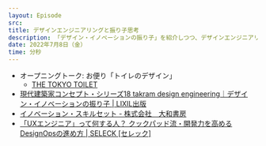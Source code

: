 ```yaml
---
layout: Episode
src: 
title: デザインエンジニアリングと振り子思考
description: 「デザイン・イノベーションの振り子」を紹介しつつ、デザインエンジニアリングにおける振り子思考の重要さ、組織内での評価の難しさについて話しました。
date: 2022年7月8日（金）
time: 分秒
---
```


- オープニングトーク: お便り「トイレのデザイン」
    - [THE TOKYO TOILET](https://tokyotoilet.jp/)
- [現代建築家コンセプト・シリーズ18 takram design engineering｜デザイン・イノベーションの振り子 | LIXIL出版](https://livingculture.lixil.com/publish/18-takram-design-engineeringcontemporary-architects-concept-series-18takram-design-engineeringpendul/)
- [イノベーション・スキルセット - 株式会社　大和書房](https://www.daiwashobo.co.jp/book/b458337.html)
- [「UXエンジニア」って何する人？ クックパッド流・開発力を高めるDesignOpsの進め方 | SELECK [セレック]](https://seleck.cc/1247)
